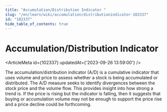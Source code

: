 ```yaml
---
title: "Accumulation/Distribution Indicator "
slug: "/en/learn/wiki/accumulation/distributionindicator-102337"
id: "102337"
hide_table_of_contents: true
---
```



# Accumulation/Distribution Indicator 

<ArticleMeta id={102337} updatedAt={'2023-09-26 13:59:00'} />
<div className='border-solid border-b border-t-0 my-4 border-[var(--ifm-color-gray-300)]' />

The accumulation/distribution indicator (A/D) is a cumulative indicator that uses volume and price to assess whether a stock is being accumulated or distributed. The A/D measure seeks to identify divergences between the stock price and the volume flow. This provides insight into how strong a trend is. If the price is rising but the indicator is falling, then it suggests that buying or accumulation volume may not be enough to support the price rise and a price decline could be forthcoming.
